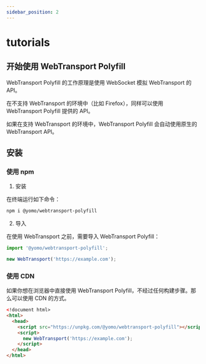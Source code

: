 ```yaml
---
sidebar_position: 2
---
```

# tutorials

## 开始使用 WebTransport Polyfill

WebTransport Polyfill 的工作原理是使用 WebSocket 模拟 WebTransport 的 API。

在不支持 WebTransport 的环境中（比如 Firefox），同样可以使用 WebTransport Polyfill 提供的 API。

如果在支持 WebTransport 的环境中，WebTransport Polyfill 会自动使用原生的 WebTransport API。

## 安装

### 使用 npm

1. 安装

在终端运行如下命令：

```bash
npm i @yomo/webtransport-polyfill
```

2. 导入

在使用 WebTransport 之前，需要导入 WebTransport Polyfill：

```js
import '@yomo/webtransport-polyfill';

new WebTransport('https://example.com');
```

### 使用 CDN

如果你想在浏览器中直接使用 WebTransport Polyfill，不经过任何构建步骤。那么可以使用 CDN 的方式。

```html
<!document html>
<html>
  <head>
    <script src="https://unpkg.com/@yomo/webtransport-polyfill"></script>
    <script>
      new WebTransport('https://example.com');
    </script>
  </head>
</html>
```
